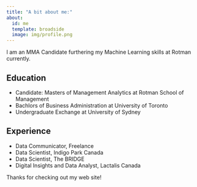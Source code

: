 ```yaml
---
title: "A bit about me:"
about:
  id: me
  template: broadside
  image: img/profile.png
---
```


:::{#me}

I am an MMA Candidate furthering my Machine Learning skills at Rotman currently.

## Education
+ Candidate: Masters of Management Analytics at Rotman School of Management
+ Bachlors of Business Administration at University of Toronto
+ Undergraduate Exchange at University of Sydney

## Experience
+ Data Communicator, Freelance
+ Data Scientist, Indigo Park Canada
+ Data Scientist, The BRIDGE
+ Digital Insights and Data Analyst, Lactalis Canada

:::

Thanks for checking out my web site!
